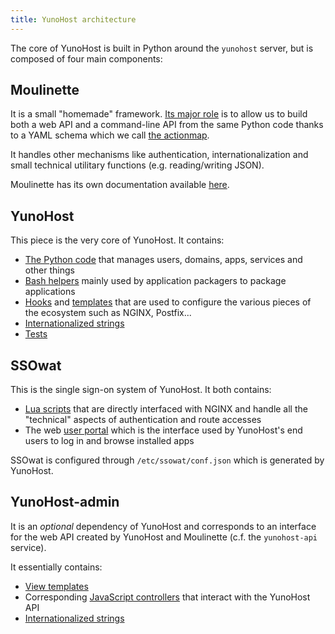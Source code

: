 ```yaml
---
title: YunoHost architecture
---
```


The core of YunoHost is built in Python around the `yunohost` server, but is composed
of four main components:

## Moulinette

It is a small "homemade" framework. [Its major role](https://moulinette.readthedocs.io/en/latest/actionsmap.html)
is to allow us to build both a web API and a command-line API from the same
Python code thanks to a YAML schema which we call
[the actionmap](https://github.com/YunoHost/yunohost/blob/dev/share/actionsmap.yml).

It handles other mechanisms like authentication, internationalization and
small technical utilitary functions (e.g. reading/writing JSON).

Moulinette has its own documentation available [here](https://moulinette.readthedocs.io/en/latest/).

## YunoHost

This piece is the very core of YunoHost. It contains:

- [The Python code](https://github.com/YunoHost/yunohost/tree/dev/src) that manages users, domains, apps, services and other things
- [Bash helpers](https://github.com/YunoHost/yunohost/tree/dev/helpers) mainly used by application packagers to package applications
- [Hooks](https://github.com/YunoHost/yunohost/tree/dev/hooks) and [templates](https://github.com/YunoHost/yunohost/tree/dev/conf) that are used to configure the various pieces of the ecosystem such as NGINX, Postfix...
- [Internationalized strings](https://github.com/YunoHost/yunohost/tree/dev/locales)
- [Tests](https://github.com/YunoHost/yunohost/tree/dev/tests)

## SSOwat

This is the single sign-on system of YunoHost. It both contains:

- [Lua scripts](https://github.com/YunoHost/ssowat) that are directly interfaced with NGINX and handle all the "technical" aspects of authentication and route accesses
- The web [user portal](https://github.com/YunoHost/yunohost-portal) which is the interface used by YunoHost's end users to log in and browse installed apps

SSOwat is configured through `/etc/ssowat/conf.json` which is generated by YunoHost.

## YunoHost-admin

It is an *optional* dependency of YunoHost and corresponds to an interface for the web API created by YunoHost and Moulinette (c.f. the `yunohost-api` service).

It essentially contains:

- [View templates](https://github.com/YunoHost/yunohost-admin/tree/dev/app/src/views)
- Corresponding [JavaScript controllers](https://github.com/YunoHost/yunohost-admin/tree/dev/src/js/yunohost/controllers) that interact with the YunoHost API
- [Internationalized strings](https://github.com/YunoHost/yunohost-admin/tree/dev/app/src/i18n/locales)

